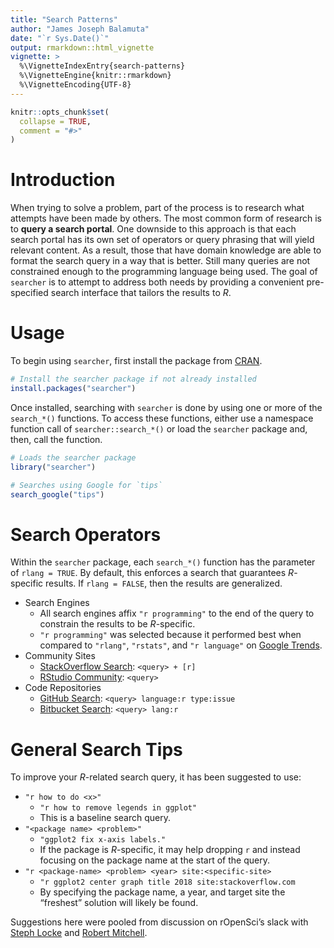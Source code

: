 ```yaml
---
title: "Search Patterns"
author: "James Joseph Balamuta"
date: "`r Sys.Date()`"
output: rmarkdown::html_vignette
vignette: >
  %\VignetteIndexEntry{search-patterns}
  %\VignetteEngine{knitr::rmarkdown}
  %\VignetteEncoding{UTF-8}
---
```


```r
knitr::opts_chunk$set(
  collapse = TRUE,
  comment = "#>"
)
```

# Introduction

When trying to solve a problem, part of the process is to research what attempts
have been made by others. The most common form of research is to **query
a search portal**. One downside to this approach is that each search portal has
its own set of operators or query phrasing that will yield relevant content.
As a result, those that have domain knowledge are able to format the
search query in a way that is better. Still many queries are not constrained
enough to the programming language being used. The goal of `searcher` is to
attempt to address both needs by providing a convenient pre-specified search
interface that tailors the results to _R_.

# Usage

To begin using `searcher`, first install the package from
[CRAN](https://CRAN.R-project.org/package=searcher).

```r
# Install the searcher package if not already installed
install.packages("searcher")
```

Once installed, searching with `searcher` is done by using one or more of the
`search_*()` functions. To access these functions, either use a namespace 
function call of `searcher::search_*()` or load the `searcher` package and,
then, call the function.

```r
# Loads the searcher package
library("searcher")

# Searches using Google for `tips`
search_google("tips")
```

# Search Operators

Within the `searcher` package, each `search_*()` function has the parameter
of `rlang = TRUE`. By default, this enforces a search that guarantees
_R_-specific results. If `rlang = FALSE`, then the results are generalized.

- Search Engines
   - All search engines affix `"r programming"` to the end of the query to 
     constrain the results to be _R_-specific.
   - `"r programming"` was selected because it performed best when compared
     to `"rlang"`, `"rstats"`, and `"r language"` on [Google Trends](https://trends.google.com).
- Community Sites
   - [StackOverflow Search](https://stackoverflow.com/search): ` <query> + [r]`
   - [RStudio Community](https://community.rstudio.com/search): `<query>`
- Code Repositories
   - [GitHub Search](https://github.com/search): `<query> language:r type:issue`
   - [Bitbucket Search](https://bitbucket.com/search): `<query> lang:r`

# General Search Tips

To improve your _R_-related search query, it has been suggested to use: 

- `"r how to do <x>"`
    - `"r how to remove legends in ggplot"`
    - This is a baseline search query.
- `"<package name> <problem>"`
    - `"ggplot2 fix x-axis labels."`
    - If the package is _R_-specific, it may help dropping `r` and instead
      focusing on the package name at the start of the query.
- `"r <package-name> <problem> <year> site:<specific-site>`
    - `"r ggplot2 center graph title 2018 site:stackoverflow.com`
    - By specifying the package name, a year, and target site the "freshest" 
      solution will likely be found.
  
Suggestions here were pooled from discussion on rOpenSci's slack with
[Steph Locke](https://itsalocke.com/blog/) and 
[Robert Mitchell](http://robertmitchellv.com/).

